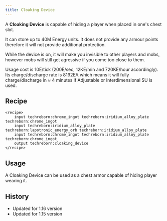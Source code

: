 ```yaml
---
title: Cloaking Device
---
```


<ItemImage file="cloaking_device" alt="Cloaking Device" size="200" />

A **Cloaking Device** is capable of hiding a player when placed in one's chest slot. 

It can store up to 40M Energy units. It does not provide any armour points therefore it will not provide additional protection. 

While the device is on, it will make you invisible to other players and mobs, however mobs will still get agressive if you come too close to them. 

Usage cost is 10E/tick (200E/sec, 12KE/min and 720KE/hour accordingly). Its charge/discharge rate is 8192E/t which means it will fully charge/discharge in ≈ 4 minutes if Adjustable or Interdimensional SU is used.

## Recipe

```
<recipe> 
    input techreborn:chrome_ingot techreborn:iridium_alloy_plate techreborn:chrome_ingot 
    input techreborn:iridium_alloy_plate techreborn:lapotronic_energy_orb techreborn:iridium_alloy_plate 
    input techreborn:chrome_ingot techreborn:iridium_alloy_plate techreborn:chrome_ingot 
    output techreborn:cloaking_device 
</recipe>
```

## Usage

A Cloaking Device can be used as a chest armor capable of hiding player wearing it.

## History

- Updated for 1.16 version 
- Updated for 1.15 version
